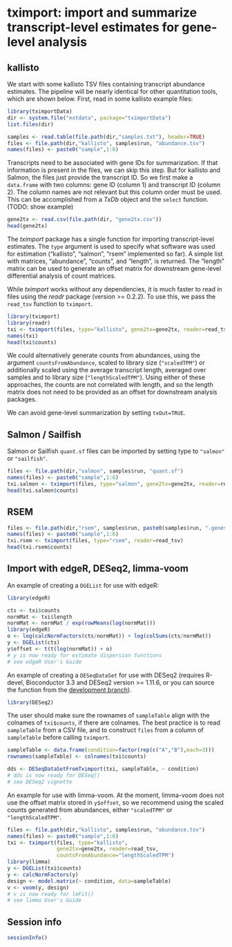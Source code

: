 <!--
%\VignetteEngine{knitr}
%\VignetteIndexEntry{tximport}
-->

# tximport: import and summarize transcript-level estimates for gene-level analysis

## kallisto

We start with some kallisto TSV files containing transcript
abundance estimates. The pipeline will be nearly
identical for other quantitation tools, which are shown below.
First, read in some kallisto example files:

```r
library(tximportData)
dir <- system.file("extdata", package="tximportData")
list.files(dir)

samples <- read.table(file.path(dir,"samples.txt"), header=TRUE)
files <- file.path(dir,"kallisto", samples$run, "abundance.tsv")
names(files) <- paste0("sample",1:6)
```

Transcripts need to be associated with gene IDs for summarization.
If that information is present in the files, we can skip this step.
But for kallisto and Salmon, the files just provide the transcript ID.
So we first make a `data.frame` with two columns: gene ID (column 1)
and transcript ID (column 2).
The column names are not relevant but this column order must be used.
This can be accomplished from a *TxDb* object and the `select` function. 
(TODO: show example)

```r
gene2tx <- read.csv(file.path(dir, "gene2tx.csv"))
head(gene2tx)
```

The *tximport* package has a single function for importing transcript-level estimates.
The `type` argument is used to specify what software was used for estimation
("kallisto", "salmon", "rsem" implemented so far).
A simple list with matrices, "abundance", "counts", and "length", is returned.
The "length" matrix can be used to generate an offset matrix for downstream
gene-level differential analysis of count matrices.

While *tximport* works without any dependencies, it is much faster to
read in files using the *readr* package (version >= 0.2.2).
To use this, we pass the `read_tsv` function to `tximport`.

```r
library(tximport)
library(readr)
txi <- tximport(files, type="kallisto", gene2tx=gene2tx, reader=read_tsv)
names(txi)
head(txi$counts)
```

We could alternatively generate counts from abundances, 
using the argument `countsFromAbundance`,
scaled to library size (`"scaledTPM"`) or additionally scaled 
using the average transcript length,
averaged over samples and to library size (`"lengthScaledTPM"`). 
Using either of these approaches, the counts are not correlated 
with length, and so the length matrix does not need to be provided as an offset
for downstream analysis packages.

We can avoid gene-level summarization by setting `txOut=TRUE`.

## Salmon / Sailfish

Salmon or Sailfish `quant.sf` files can be imported by setting type to
`"salmon"` or `"sailfish"`.

```r
files <- file.path(dir,"salmon", samples$run, "quant.sf")
names(files) <- paste0("sample",1:6)
txi.salmon <- tximport(files, type="salmon", gene2tx=gene2tx, reader=read_tsv)
head(txi.salmon$counts)
```

## RSEM

```r
files <- file.path(dir,"rsem", samples$run, paste0(samples$run, ".genes.results"))
names(files) <- paste0("sample",1:6)
txi.rsem <- tximport(files, type="rsem", reader=read_tsv)
head(txi.rsem$counts)
```

## Import with edgeR, DESeq2, limma-voom

An example of creating a `DGEList` for use with edgeR:

```r
library(edgeR)
```

```r
cts <- txi$counts
normMat <- txi$length
normMat <- normMat / exp(rowMeans(log(normMat)))
library(edgeR)
o <- log(calcNormFactors(cts/normMat)) + log(colSums(cts/normMat))
y <- DGEList(cts)
y$offset <- t(t(log(normMat)) + o)
# y is now ready for estimate dispersion functions
# see edgeR User's Guide
```

An example of creating a `DESeqDataSet` for use with DESeq2
(requires R-devel, Bioconductor 3.3 and DESeq2 version >= 1.11.6, or
you can source the function from the 
[development branch](https://github.com/Bioconductor-mirror/DESeq2/blob/master/R/AllClasses.R#L318-L333)).

```r
library(DESeq2)
```

The user should make sure the rownames of `sampleTable` align with the
colnames of `txi$counts`, if there are colnames. The best practice is
to read `sampleTable` from a CSV file, and to construct `files` from a
column of `sampleTable` before calling `tximport`.

```r
sampleTable <- data.frame(condition=factor(rep(c("A","B"),each=3)))
rownames(sampleTable) <- colnames(txi$counts)
```

```r
dds <- DESeqDataSetFromTximport(txi, sampleTable, ~ condition)
# dds is now ready for DESeq()
# see DESeq2 vignette
```

An example for use with limma-voom. At the moment, limma-voom does not
use the offset matrix stored in `y$offset`, so we recommend using
the scaled counts generated from abundances, either `"scaledTPM"`
or `"lengthScaledTPM"`.

```r
files <- file.path(dir,"kallisto", samples$run, "abundance.tsv")
names(files) <- paste0("sample",1:6)
txi <- tximport(files, type="kallisto",
                gene2tx=gene2tx, reader=read_tsv,
                countsFromAbundance="lengthScaledTPM")
library(limma)
y <- DGEList(txi$counts)
y <- calcNormFactors(y)
design <- model.matrix(~ condition, data=sampleTable)
v <- voom(y, design)
# v is now ready for lmFit()
# see limma User's Guide
```

## Session info

```r
sessionInfo()
```
